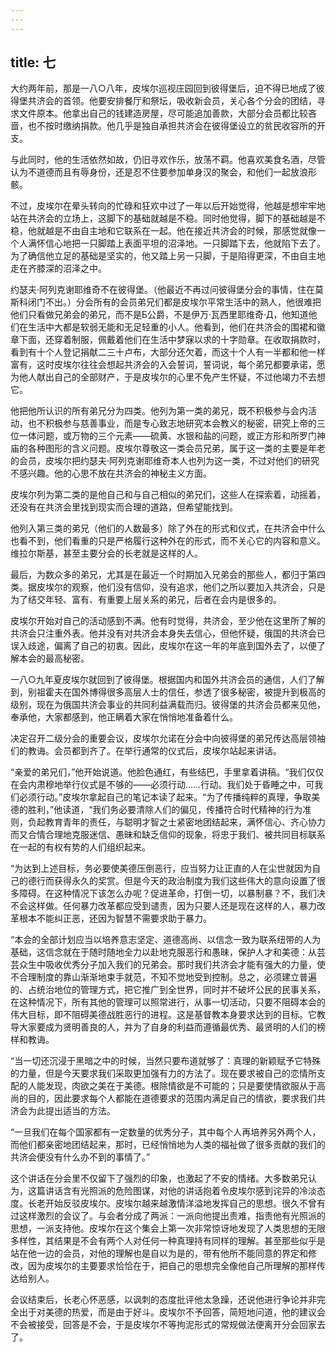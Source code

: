 ```yaml
---
---
---
```

title: 七
---



大约两年前，那是一八○八年，皮埃尔巡视庄园回到彼得堡后，迫不得已地成了彼得堡共济会的首领。他要安排餐厅和祭坛，吸收新会员，关心各个分会的团结，寻求文件原本。他拿出自己的钱建造房屋，尽可能追加善款，大部分会员都比较吝啬，也不按时缴纳捐款。他几乎是独自承担共济会在彼得堡设立的贫民收容所的开支。

与此同时，他的生活依然如故，仍旧寻欢作乐，放荡不羁。他喜欢美食名酒，尽管认为不道德而且有辱身份，还是忍不住要参加单身汉的聚会，和他们一起放浪形骸。

不过，皮埃尔在晕头转向的忙碌和狂欢中过了一年以后开始觉得，他越是想牢牢地站在共济会的立场上，这脚下的基础就越是不稳。同时他觉得，脚下的基础越是不稳，他就越是不由自主地和它联系在一起。他在接近共济会的时候，那感觉就像一个人满怀信心地把一只脚踏上表面平坦的沼泽地。一只脚踏下去，他就陷下去了。为了确信他立足的基础是坚实的，他又踏上另一只脚，于是陷得更深，不由自主地走在齐膝深的沼泽之中。

约瑟夫·阿列克谢耶维奇不在彼得堡。（他最近不再过问彼得堡分会的事情，住在莫斯科闭门不出。）分会所有的会员弟兄们都是皮埃尔平常生活中的熟人，他很难把他们只看做兄弟会的弟兄，而不是Б公爵，不是伊万·瓦西里耶维奇·Д，他知道他们在生活中大都是软弱无能和无足轻重的小人。他看到，他们在共济会的围裙和徽章下面，还穿着制服，佩戴着他们在生活中梦寐以求的十字勋章。在收取捐款时，看到有十个人登记捐献二三十卢布，大部分还欠着，而这十个人有一半都和他一样富有，这时皮埃尔往往会想起共济会的入会誓词，誓词说，每个弟兄都要承诺，愿为他人献出自己的全部财产，于是皮埃尔的心里不免产生怀疑，不过他竭力不去想它。

他把他所认识的所有弟兄分为四类。他列为第一类的弟兄，既不积极参与会内活动，也不积极参与慈善事业，而是专心致志地研究本会教义的秘密，研究上帝的三位一体问题，或万物的三个元素——硫黄、水银和盐的问题，或正方形和所罗门神庙的各种图形的含义问题。皮埃尔尊敬这一类会员兄弟，属于这一类的主要是年老的会员，皮埃尔把约瑟夫·阿列克谢耶维奇本人也列为这一类，不过对他们的研究不感兴趣。他的心思不放在共济会的神秘主义方面。

皮埃尔列为第二类的是他自己和与自己相似的弟兄们，这些人在探索着，动摇着，还没有在共济会里找到现实而合理的道路，但希望能找到。

他列入第三类的弟兄（他们的人数最多）除了外在的形式和仪式，在共济会中什么也看不到，他们看重的只是严格履行这种外在的形式，而不关心它的内容和意义。维拉尔斯基，甚至主要分会的长老就是这样的人。

最后，为数众多的弟兄，尤其是在最近一个时期加入兄弟会的那些人，都归于第四类。据皮埃尔的观察，他们没有信仰，没有追求，他们之所以要加入共济会，只是为了结交年轻、富有、有重要上层关系的弟兄，后者在会内是很多的。

皮埃尔开始对自己的活动感到不满。他有时觉得，共济会，至少他在这里所了解的共济会只注重外表。他并没有对共济会本身失去信心，但他怀疑，俄国的共济会已误入歧途，偏离了自己的初衷。因此，皮埃尔在这一年的年底到国外去了，以便了解本会的最高秘密。

一八○九年夏皮埃尔就回到了彼得堡。根据国内和国外共济会员的通信，人们了解到，别祖霍夫在国外博得很多高层人士的信任，参透了很多秘密，被提升到极高的级别，现在为俄国共济会事业的共同利益满载而归。彼得堡的共济会员都来见他，奉承他，大家都感到，他正瞒着大家在悄悄地准备着什么。

决定召开二级分会的重要会议，皮埃尔允诺在分会中向彼得堡的弟兄传达高层领袖们的教诲。会员都到齐了。在举行通常的仪式后，皮埃尔站起来讲话。

“亲爱的弟兄们，”他开始说道。他脸色通红，有些结巴，手里拿着讲稿。“我们仅仅在会内肃穆地举行仪式是不够的——必须行动……行动。我们处于昏睡之中，可我们必须行动。”皮埃尔拿起自己的笔记本读了起来。“为了传播纯粹的真理，争取美德的胜利，”他读道，“我们务必要清除人们的偏见，传播符合时代精神的行为准则，负起教育青年的责任，与聪明才智之士紧密地团结起来，满怀信心、齐心协力而又合情合理地克服迷信、愚昧和缺乏信仰的现象，将忠于我们、被共同目标联系在一起的有权有势的人们组织起来。

“为达到上述目标，务必要使美德压倒恶行，应当努力让正直的人在尘世就因为自己的德行而获得永久的奖赏。但是今天的政治制度为我们这些伟大的意向设置了很多障碍。在这种情况下该怎么办呢？促进革命，打倒一切，以暴制暴？不，我们决不会这样做。任何暴力改革都应受到谴责，因为只要人还是现在这样的人，暴力改革根本不能纠正恶，还因为智慧不需要求助于暴力。

“本会的全部计划应当以培养意志坚定、道德高尚、以信念一致为联系纽带的人为基础，这信念就在于随时随地全力以赴地克服恶行和愚昧，保护人才和美德：从芸芸众生中吸收优秀分子加入我们的兄弟会。那时我们共济会才能有强大的力量，使不合理制度的靠山渐渐地束手就范，不知不觉地受到控制。总之，必须建立普遍的、占统治地位的管理方式，把它推广到全世界，同时并不破坏公民的民事关系，在这种情况下，所有其他的管理可以照常进行，从事一切活动，只要不阻碍本会的伟大目标，即不阻碍美德战胜恶行的进程。这是基督教本身要求达到的目标。它教导大家要成为贤明善良的人，并为了自身的利益而遵循最优秀、最贤明的人们的榜样和教诲。

“当一切还沉浸于黑暗之中的时候，当然只要布道就够了：真理的新颖赋予它特殊的力量，但是今天要求我们采取更加强有力的方法了。现在要求被自己的恋情所支配的人能发现，肉欲之美在于美德。根除情欲是不可能的；只是要使情欲服从于高尚的目的，因此要求每个人都能在道德要求的范围内满足自己的情欲，要求我们共济会为此提出适当的方法。

“一旦我们在每个国家都有一定数量的优秀分子，其中每个人再培养另外两个人，而他们都亲密地团结起来，那时，已经悄悄地为人类的福祉做了很多贡献的我们的共济会便没有什么办不到的事情了。”

这个讲话在分会里不仅留下了强烈的印象，也激起了不安的情绪。大多数弟兄认为，这篇讲话含有光照派的危险图谋，对他的讲话抱着令皮埃尔感到诧异的冷淡态度。长老开始反驳皮埃尔。皮埃尔越来越激情洋溢地发挥自己的思想。很久不曾有过这样激烈的会议了。与会者分成了两派：一派向他提出责难，指责他有光照派的思想，一派支持他。皮埃尔在这个集会上第一次非常惊讶地发现了人类思想的无限多样性，其结果是不会有两个人对任何一种真理持有同样的理解。甚至那些似乎是站在他一边的会员，对他的理解也是自以为是的，带有他所不能同意的界定和修改，因为皮埃尔的主要要求恰恰在于，把自己的思想完全像他自己所理解的那样传达给别人。

会议结束后，长老心怀恶感，以讽刺的态度批评他太急躁，还说他进行争论并非完全出于对美德的热爱，而是由于好斗。皮埃尔不予回答，简短地问道，他的建议会不会被接受，回答是不会，于是皮埃尔不等拘泥形式的常规做法便离开分会回家去了。